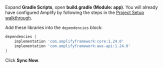 Expand **Gradle Scripts**, open **build.gradle (Module: app)**. You will already have configured Amplify by following the steps in the [Project Setup walkthrough](/lib/project-setup/create-application).

Add these libraries into the `dependencies` block:
```groovy
dependencies {
    implementation 'com.amplifyframework:core:1.24.0'
    implementation 'com.amplifyframework:aws-api:1.24.0'
}
```

Click **Sync Now**.
